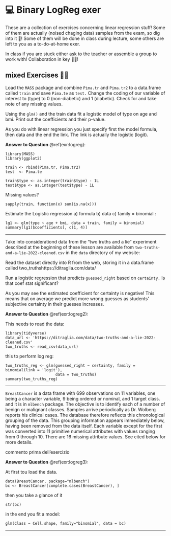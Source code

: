 # 💻 Binary LogReg exer {#log-reg-ex}

These are a collection of exercises concerning linear regression stuff! Some of them are actually  (noised chaging data) samples from the exam, so dig into it 🦫! Some of them will be done in class during lecture, some others are left to you as a to-do-at-home exer.

In class if you are stuck either ask to the teacher or assemble a group to work with! Collaboration in key 👯‍♂️!


## mixed Exercises 👨‍💻

::: {#logreg .exercise}

Load the `MASS` package and combine `Pima.tr` and `Pima.tr2` to a data.frame called `train` and save `Pima.te` as `test.` Change the coding of our variable of interest to (type) to 0 (non-diabetic) and 1 (diabetic). Check for and take note of any missing values.

Using the `glm()` and the train data fit a logistic model of type on age and bmi. Print out the coefficients and their p-value.

:::

As you do with linear regression you just specify first the model formula, then data and the end the link. The link is actually the logistic (logit). 

::: {.answer data-latex=""}
**Answer to Question** \@ref(exr:logreg):

    library(MASS)
    library(ggplot2)
    
    train <- rbind(Pima.tr, Pima.tr2)
    test  <- Pima.te
    
    train$type <- as.integer(train$type) - 1L
    test$type <- as.integer(test$type) - 1L
 
Missing values?

    sapply(train, function(x) sum(is.na(x)))
    
Estimate the Logistic regression a) formula b) data c)  family = binomial :

    lg1 <- glm(type ~ age + bmi, data = train, family = binomial)
    summary(lg1)$coefficients[, c(1, 4)]


:::


------


::: {#logreg2 .exercise}

Take into considerationd data from the "two truths and a lie" experiment described at the beginning of these lesson are available from `two-truths-and-a-lie-2022-cleaned.csv` in the `data` directory of my website:

Read the dataset directly into R from the web, storing it in a data.frame called two_truthshttps://ditraglia.com/data/

Run a logistic regression that predicts `guessed_right` based on `certainty.` Is that coef stat significant?

:::

As you may see the estimated coefficient for certainty is negative! This means that on average we predict more wrong guesses as students' subjective certainty in their guesses increases.

::: {.answer data-latex=""}
**Answer to Question** \@ref(exr:logreg2):

This needs to read the data:

    library(tidyverse)
    data_url <- 'https://ditraglia.com/data/two-truths-and-a-lie-2022-cleaned.csv'
    two_truths <- read_csv(data_url)

this to perform log reg:

    two_truths_reg <- glm(guessed_right ~ certainty, family = binomial(link = 'logit'),
                          data = two_truths)
    summary(two_truths_reg)

:::


------



::: {#logreg3 .exercise}


`BreastCancer` is a  data frame with 699 observations on 11 variables, one being a character variable, 9 being ordered or nominal, and 1 target class. and it is in `mlbench` package. The objective is to identify each of a number of benign or malignant classes. Samples arrive periodically as Dr. Wolberg reports his clinical cases. The database therefore reflects this chronological grouping of the data. This grouping information appears immediately below, having been removed from the data itself. Each variable except for the first was converted into 11 primitive numerical attributes with values ranging from 0 through 10. There are 16 missing attribute values. See cited below for more details.

:::

commento prima dell'esercizio

::: {.answer data-latex=""}
**Answer to Question** \@ref(exr:logreg3):

At first tou load the data. 

    data(BreastCancer, package="mlbench")
    bc <- BreastCancer[complete.cases(BreastCancer), ]

then you take a glance of it

    str(bc)

in the end you fit a model:

    glm(Class ~ Cell.shape, family="binomial", data = bc)

:::


------




